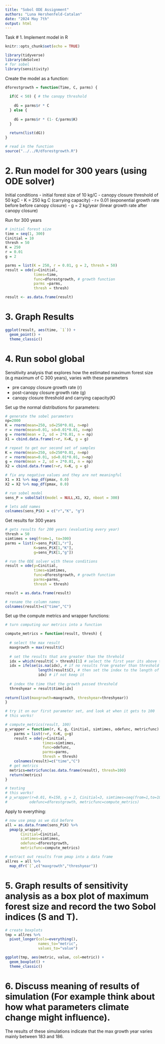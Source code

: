 ```yaml
---
title: "Sobol ODE Assignment"
authors: "Luna Hershenfeld-Catalan"
date: "2024 May 7th"
output: html
---
```


Task
# 1. Implement model in R

```r
knitr::opts_chunk$set(echo = TRUE)

library(tidyverse)
library(deSolve)
# for sobel
library(sensitivity)
```

Create the model as a function:
```r
dforestgrowth = function(Time, C, parms) {
  
  if(C < 50) { # the canopy threshold
    
    dG = parms$r * C
  } else {
    
    dG = parms$r * (1- C/parms$K)
  }
  
  return(list(dG))
}
```


```r
# read in the function
source("../../R/dforestgrowth.R")

```


# 2. Run model for 300 years (using ODE solver)

Initial conditions
- initial forest size of 10 kg/C
- canopy closure threshold of 50 kgC
- K = 250 kg C (carrying capacity)
- r= 0.01 (exponential growth rate before before canopy closure)
- g = 2 kg/year (linear growth rate after canopy closure)

Run for 300 years
```r
# initial forest size
time = seq(1, 300)
Cinitial = 10
thresh = 50
K = 250
r = 0.01
g = 2

parms = list(K = 250, r = 0.01, g = 2, thresh = 50)
result = ode(y=Cinitial, 
             times=time,
             func=dforestgrowth, # growth function
             parms =parms,
             thresh = thresh)

result <- as.data.frame(result)
```


# 3. Graph Results
```r
ggplot(result, aes(time, `1`)) +
  geom_point() +
  theme_classic()
```


# 4. Run sobol global

Sensitivity analysis that explores how the estimated maximum forest size (e.g maximum of C 300 years), varies with these parameters

- pre canopy closure growth rate (r)
- post-canopy closure growth rate (g)
- canopy closure threshold and carrying capacity(K)

Set up the normal distributions for parameters:
```r
# generate the sobel parameters
np=2000
K = rnorm(mean=250, sd=250*0.01, n=np)
r = rnorm(mean=0.01, sd=0.01*0.01, n=np)
g = rnorm(mean = 2, sd = 2*0.01, n = np)
X1 = cbind.data.frame(r=r, K=K, g = g)

# repeat to get our second set of samples
K = rnorm(mean=250, sd=250*0.01, n=np)
r = rnorm(mean=0.01, sd=0.01*0.01, n=np)
g = rnorm(mean = 2, sd = 2*0.01, n = np)
X2 = cbind.data.frame(r=r, K=K, g = g)

# fix any negative values and they are not meaningful
X1 = X1 %>% map_df(pmax, 0.0)
X2 = X2 %>% map_df(pmax, 0.0)

# run sobel model
sens_P = sobolSalt(model = NULL,X1, X2, nboot = 300)

# lets add names 
colnames(sens_P$X) = c("r","K", "g")

```


Get results for 300 years
```r
# gets results for 200 years (evaluating every year)
thresh = 50
simtimes = seq(from=1, to=300)
parms = list(r=sens_P$X[1,"r"], 
             K=sens_P$X[1,"K"], 
             g=sens_P$X[1,"g"])

# run the ODE solver with these conditions
result = ode(y=Cinitial, 
             times=simtimes,
             func=dforestgrowth, # growth function
             parms=parms,
             thresh = thresh)

result = as.data.frame(result)

# rename the column names
colnames(result)=c("time","C")
```


Set up the compute metrics and wrapper functions:
```r

# turn computing our metrics into a function

compute_metrics = function(result, thresh) {
  
  # select the max result
  maxgrowth = max(result$C)
  
  # set the results that are greater than the threhold
  idx = which(result$C > thresh)[1] # select the first year its above threshold
  idx = ifelse(is.na(idx), # if no results from greater than threshold
               length(result$C), # then set the index to the length of results 
               idx) # if not keep it
  
  # index the time that the growth passed threshold
  threshyear = result$time[idx]
  
return(list(maxgrowth=maxgrowth, threshyear=threshyear))
}

# try it on our first parameter set, and look at when it gets to 100
# this works!

# compute_metrics(result, 100)
p_wrapper = function(r, K, g, Cinitial, simtimes, odefunc, metricfunc) {
    parms = list(r=r, K=K, g=g)
    result = ode(y=Cinitial, 
                 times=simtimes, 
                 func=odefunc, 
                 parms=parms,
                 thresh = thresh) 
    colnames(result)=c("time","C")
  # get metrics
  metrics=metricfunc(as.data.frame(result), thresh=100)
  return(metrics)
}

# testing
# this works!
# p_wrapper(r=0.01, K=150, g = 2, Cinitial=3, simtimes=seq(from=1,to=10),
#          odefunc=dforestgrowth, metricfunc=compute_metrics)

```

Apply to everything:
```r
# now use pmap as we did before
all = as.data.frame(sens_P$X) %>% 
  pmap(p_wrapper, 
       Cinitial=Cinitial, 
       simtimes=simtimes,
       odefunc=dforestgrowth,
       metricfunc=compute_metrics)

# extract out results from pmap into a data frame
allres = all %>% 
  map_dfr(`[`,c("maxgrowth","threshyear"))

```



# 5. Graph results of sensitivity analysis as a box plot of maximum forest size and record the two Sobol indices (S and T).

```r
# create boxplots
tmp = allres %>% 
  pivot_longer(cols=everything(),
               names_to="metric", 
               values_to="value")

ggplot(tmp, aes(metric, value, col=metric)) + 
  geom_boxplot() + 
  theme_classic()
```


# 6. Discuss meaning of results of simulation (For example think about how what parameters climate change might influence).

The results of these simulations indicate that the max growth year varies mainly between 183 and 186.